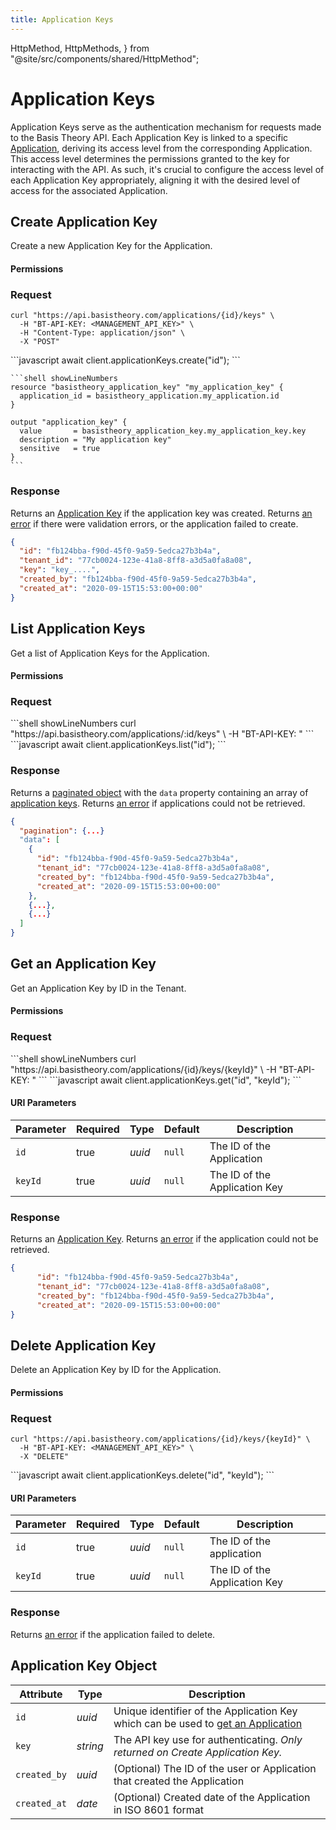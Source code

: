 ```yaml
---
title: Application Keys
---
```



  HttpMethod,
  HttpMethods,
} from "@site/src/components/shared/HttpMethod";

# Application Keys

Application Keys serve as the authentication mechanism for requests made to the Basis Theory API. Each Application Key is linked to a specific [Application](/docs/api/applications), deriving its access level from the corresponding Application. This access level determines the permissions granted to the key for interacting with the API. As such, it's crucial to configure the access level of each Application Key appropriately, aligning it with the desired level of access for the associated Application.

## Create Application Key

Create a new Application Key for the Application.

<HttpMethod
  method={HttpMethods.POST}
  endpoint="https://api.basistheory.com/applications/{id}/keys"
/>

#### Permissions

<Permission content="application:create" />

### Request

<Tabs className="bt-tabs" groupId="languages">
  <TabItem value="shell" label="cURL">

```shell showLineNumbers
curl "https://api.basistheory.com/applications/{id}/keys" \
  -H "BT-API-KEY: <MANAGEMENT_API_KEY>" \
  -H "Content-Type: application/json" \
  -X "POST"
```
  </TabItem>

  <TabItem value="javascript" label="JavaScript">
```javascript
await client.applicationKeys.create("id");
```
  </TabItem>

  <TabItem value="terraform" label="Terraform">

    ```shell showLineNumbers
    resource "basistheory_application_key" "my_application_key" {
      application_id = basistheory_application.my_application.id
    }

    output "application_key" {
      value       = basistheory_application_key.my_application_key.key
      description = "My application key"
      sensitive   = true
    }
    ```

  </TabItem>
</Tabs>

### Response

Returns an [Application Key](#application-key-object) if the application key was created. Returns [an error](/docs/api/errors) if there were validation errors, or the application failed to create.

```json showLineNumbers
{
  "id": "fb124bba-f90d-45f0-9a59-5edca27b3b4a",
  "tenant_id": "77cb0024-123e-41a8-8ff8-a3d5a0fa8a08",
  "key": "key_....",
  "created_by": "fb124bba-f90d-45f0-9a59-5edca27b3b4a",
  "created_at": "2020-09-15T15:53:00+00:00"
}
```

## List Application Keys

Get a list of Application Keys for the Application.

<HttpMethod
  method={HttpMethods.GET}
  endpoint="https://api.basistheory.com/applications/{id}/keys"
/>

#### Permissions

<Permission content="application:read" />

### Request

<Tabs className="bt-tabs" groupId="languages">
  <TabItem value="shell" label="cURL">
```shell showLineNumbers
curl "https://api.basistheory.com/applications/:id/keys" \
  -H "BT-API-KEY: <MANAGEMENT_API_KEY>"
```
  </TabItem>

  <TabItem value="javascript" label="JavaScript">
```javascript
await client.applicationKeys.list("id");
```
  </TabItem>
</Tabs>


### Response

Returns a [paginated object](/docs/api/pagination#offset-pagination-object) with the `data` property containing an array of [application keys](#application-key-object). Returns [an error](/docs/api/errors) if applications could not be retrieved.

```json showLineNumbers
{
  "pagination": {...}
  "data": [
    {
      "id": "fb124bba-f90d-45f0-9a59-5edca27b3b4a",
      "tenant_id": "77cb0024-123e-41a8-8ff8-a3d5a0fa8a08",
      "created_by": "fb124bba-f90d-45f0-9a59-5edca27b3b4a",
      "created_at": "2020-09-15T15:53:00+00:00"
    },
    {...},
    {...}
  ]
}
```

## Get an Application Key

Get an Application Key by ID in the Tenant.

<HttpMethod
  method={HttpMethods.GET}
  endpoint="https://api.basistheory.com/applications/{id}/keys/{keyId}"
/>

#### Permissions

<Permission content="application:read" />

### Request

<Tabs className="bt-tabs" groupId="languages">
  <TabItem value="shell" label="cURL">
```shell showLineNumbers
curl "https://api.basistheory.com/applications/{id}/keys/{keyId}" \
  -H "BT-API-KEY: <MANAGEMENT_API_KEY>"
```
  </TabItem>

  <TabItem value="javascript" label="JavaScript">
```javascript
await client.applicationKeys.get("id", "keyId");
```
  </TabItem>
</Tabs>

#### URI Parameters

| Parameter | Required | Type   | Default | Description                   |
|-----------|----------|--------|---------|-------------------------------|
| `id`      | true     | _uuid_ | `null`  | The ID of the Application     |
| `keyId`   | true     | _uuid_ | `null`  | The ID of the Application Key |

### Response

Returns an [Application Key](#application-key-object). Returns [an error](/docs/api/errors) if the application could not be retrieved.

```json showLineNumbers
{
      "id": "fb124bba-f90d-45f0-9a59-5edca27b3b4a",
      "tenant_id": "77cb0024-123e-41a8-8ff8-a3d5a0fa8a08",
      "created_by": "fb124bba-f90d-45f0-9a59-5edca27b3b4a",
      "created_at": "2020-09-15T15:53:00+00:00"
}
```

## Delete Application Key

Delete an Application Key by ID for the Application.

<HttpMethod
  method={HttpMethods.DELETE}
  endpoint="https://api.basistheory.com/applications/{id}/keys/{keyId}"
/>

#### Permissions

<Permission content="application:delete" />

### Request

<Tabs className="bt-tabs" groupId="languages">
  <TabItem value="shell" label="cURL">

```shell showLineNumbers
curl "https://api.basistheory.com/applications/{id}/keys/{keyId}" \
  -H "BT-API-KEY: <MANAGEMENT_API_KEY>" \
  -X "DELETE"
```

  </TabItem>

  <TabItem value="javascript" label="JavaScript">
```javascript
await client.applicationKeys.delete("id", "keyId");
```
  </TabItem>
</Tabs>

#### URI Parameters

| Parameter | Required | Type   | Default | Description                   |
|-----------|----------|--------|---------|-------------------------------|
| `id`      | true     | _uuid_ | `null`  | The ID of the application     |
| `keyId`   | true     | _uuid_ | `null`  | The ID of the Application Key |

### Response

Returns [an error](/docs/api/errors) if the application failed to delete.

## Application Key Object

| Attribute    | Type     | Description                                                                                             |
|--------------|----------|---------------------------------------------------------------------------------------------------------|
| `id`         | _uuid_   | Unique identifier of the Application Key which can be used to [get an Application](#get-an-application) |
| `key`        | _string_ | The API key use for authenticating. _Only returned on Create Application Key._                          |
| `created_by` | _uuid_   | (Optional) The ID of the user or Application that created the Application                               |
| `created_at` | _date_   | (Optional) Created date of the Application in ISO 8601 format                                           |
